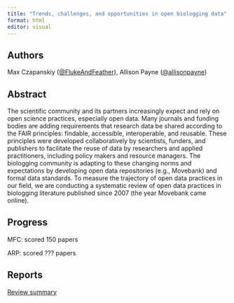 ```yaml
---
title: "Trends, challenges, and opportunities in open biologging data"
format: html
editor: visual
---
```


## Authors

Max Czapanskiy ([\@FlukeAndFeather](https://github.com/flukeandfeather)), Allison Payne ([\@allisonpayne](https://github.com/allisonpayne))

## Abstract

The scientific community and its partners increasingly expect and rely on open science practices, especially open data. Many journals and funding bodies are adding requirements that research data be shared according to the FAIR principles: findable, accessible, interoperable, and reusable. These principles were developed collaboratively by scientists, funders, and publishers to facilitate the reuse of data by researchers and applied practitioners, including policy makers and resource managers. The biologging community is adapting to these changing norms and expectations by developing open data repositories (e.g., Movebank) and formal data standards. To measure the trajectory of open data practices in our field, we are conducting a systematic review of open data practices in biologging literature published since 2007 (the year Movebank came online).

## Progress

MFC: scored 150 papers

ARP: scored ??? papers

## Reports

[Review summary](review_summary.html)
